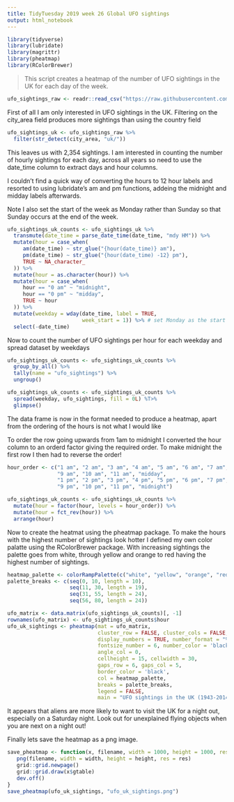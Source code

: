 ```yaml
---
title: TidyTuesday 2019 week 26 Global UFO sightings
output: html_notebook
---
```


```r
library(tidyverse)
library(lubridate)
library(magrittr)
library(pheatmap)
library(RColorBrewer)
```

> This script creates a heatmap of the number of UFO sightings in the UK for each day of the week.

```r
ufo_sightings_raw <- readr::read_csv("https://raw.githubusercontent.com/rfordatascience/tidytuesday/master/data/2019/2019-06-25/ufo_sightings.csv")
```

First of all I am only interested in UFO sightings in the UK. Filtering on the city_area field produces more sightings than using the country field

```r
ufo_sightings_uk <- ufo_sightings_raw %>% 
  filter(str_detect(city_area, "uk/"))
```

This leaves us with 2,354 sightings. I am interested in counting the number of hourly sightings for each day, across all years so need to use the date_time column to extract days and hour columns.

I couldn't find a quick way of converting the hours to 12 hour labels and resorted to using lubridate's am and pm functions, addeing the midnight and midday labels afterwards.

Note I also set the start of the week as Monday rather than Sunday so that Sunday occurs at the end of the week. 

```r
ufo_sightings_uk_counts <- ufo_sightings_uk %>% 
  transmute(date_time = parse_date_time(date_time, "mdy HM")) %>% 
  mutate(hour = case_when(
     am(date_time) ~ str_glue("{hour(date_time)} am"),
     pm(date_time) ~ str_glue("{hour(date_time) -12} pm"),
     TRUE ~ NA_character_
  )) %>% 
  mutate(hour = as.character(hour)) %>%
  mutate(hour = case_when(
     hour == "0 am" ~ "midnight",
     hour == "0 pm" ~ "midday",
     TRUE ~ hour
  )) %>% 
  mutate(weekday = wday(date_time, label = TRUE, 
                        week_start = 1)) %>% # set Monday as the start of the week
  select(-date_time)
```

Now to count the number of UFO sightings per hour for each weekday and spread dataset by weekdays

```r
ufo_sightings_uk_counts <- ufo_sightings_uk_counts %>%
  group_by_all() %>% 
  tally(name = "ufo_sightings") %>% 
  ungroup()

ufo_sightings_uk_counts <- ufo_sightings_uk_counts %>%
  spread(weekday, ufo_sightings, fill = 0L) %T>% 
  glimpse()
```

The data frame is now in the format needed to produce a heatmap, apart from the ordering of the hours is not what I would like

To order the row going upwards from 1am to midnight I converted the hour column to an orderd factor giving the required order. To make midnight the first row I then had to reverse the order!

```r
hour_order <- c("1 am", "2 am", "3 am", "4 am", "5 am", "6 am", "7 am", "8 am", 
                "9 am", "10 am", "11 am", "midday", 
                "1 pm", "2 pm", "3 pm", "4 pm", "5 pm", "6 pm", "7 pm", "8 pm", 
                "9 pm", "10 pm", "11 pm", "midnight")

ufo_sightings_uk_counts <- ufo_sightings_uk_counts %>% 
  mutate(hour = factor(hour, levels = hour_order)) %>% 
  mutate(hour = fct_rev(hour)) %>% 
  arrange(hour)
```

Now to create the heatmat using the pheatmap package. To make the hours with the highest number of sightings look hotter I defined my own color palatte using the RColorBrewer package. With increasing sightings the palette goes from white, through yellow and orange to red having the highest number of sightings.

```r
heatmap_palette <- colorRampPalette(c("white", "yellow", "orange", "red"))(n = 77)
palette_breaks <- c(seq(0, 10, length = 10),
                    seq(11, 30, length = 19),
                    seq(31, 55, length = 24),
                    seq(56, 80, length = 24))

ufo_matrix <- data.matrix(ufo_sightings_uk_counts)[, -1]
rownames(ufo_matrix) <- ufo_sightings_uk_counts$hour
ufo_uk_sightings <- pheatmap(mat = ufo_matrix, 
                             cluster_row = FALSE, cluster_cols = FALSE,
                             display_numbers = TRUE, number_format = "%.0f", 
                             fontsize_number = 6, number_color = 'black',
                             angle_col = 0,
                             cellheight = 15, cellwidth = 30,
                             gaps_row = 6, gaps_col = 5,
                             border_color = 'black',
                             col = heatmap_palette,
                             breaks = palette_breaks,
                             legend = FALSE,
                             main = "UFO sightings in the UK (1943-2014)")
```

It appears that aliens are more likely to want to visit the UK for a night out, especially on a Saturday night. Look out for unexplained flying objects when you are next on a night out!

Finally lets save the heatmap as a png image.

```r
save_pheatmap <- function(x, filename, width = 1000, height = 1000, res = 150) {
   png(filename, width = width, height = height, res = res)
   grid::grid.newpage()
   grid::grid.draw(x$gtable)
   dev.off()
}
save_pheatmap(ufo_uk_sightings, "ufo_uk_sightings.png")
```





